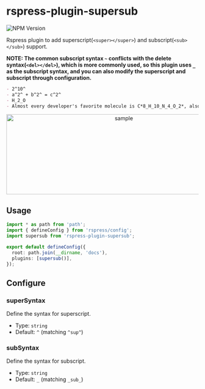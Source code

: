 # rspress-plugin-supersub

![NPM Version](https://img.shields.io/npm/v/rspress-plugin-supersub)


<SourceCode href="https://github.com/byteHulk/rspress-plugin-supersub" />

Rspress plugin to add superscript(`<super></super>`) and subscript(`<sub></sub>`) support.

**NOTE: The common subscript syntax `~` conflicts with the delete syntax(`<del></del>`), which is more commonly used, so this plugin uses `_` as the subscript syntax, and you can also modify the superscript and subscript through configuration.**

```markdown
- 2^10^
- a^2^ + b^2^ = c^2^
- H_2_O
- Almost every developer's favorite molecule is C*8_H_10_N_4_O_2*, also known as "caffeine."
```

<div align="center">
  <img
    src="https://raw.githubusercontent.com/linbudu599/rspress-plugins/main/packages/rspress-plugin-supersub/image.png"
    alt="sample"
    width="600"
    height="210"
  />
</div>

## Usage

<PackageManagerTabs command="add rspress-plugin-supersub -D" />

```ts
import * as path from 'path';
import { defineConfig } from 'rspress/config';
import supersub from 'rspress-plugin-supersub';

export default defineConfig({
  root: path.join(__dirname, 'docs'),
  plugins: [supersub()],
});
```

## Configure

### superSyntax

Define the syntax for superscript.

- Type: `string`
- Default: `^` (matching `^sup^`)

### subSyntax

Define the syntax for subscript.

- Type: `string`
- Default: `_` (matching `_sub_`)
